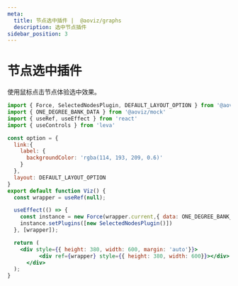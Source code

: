 ```yaml
---
meta:
  title: 节点选中插件 |  @aoviz/graphs
  description: 选中节点插件
sidebar_position: 3
---
```


# 节点选中插件

使用鼠标点击节点体验选中效果。

```jsx live=true template=configPlayground
import { Force, SelectedNodesPlugin, DEFAULT_LAYOUT_OPTION } from '@aoviz/graphs';
import { ONE_DEGREE_BANK_DATA } from '@aoviz/mock'
import { useRef, useEffect } from 'react'
import { useControls } from 'leva'

const option = {
  link:{
    label: {
      backgroundColor: 'rgba(114, 193, 209, 0.6)' 
    }
  },
  layout: DEFAULT_LAYOUT_OPTION
}
export default function Viz() {
  const wrapper = useRef(null);

  useEffect(() => {
    const instance = new Force(wrapper.current,{ data: ONE_DEGREE_BANK_DATA, option });
    instance.setPlugins([new SelectedNodesPlugin()])
  }, [wrapper]);

  return (
    <div style={{ height: 380, width: 600, margin: 'auto'}}>
		  <div ref={wrapper} style={{ height: 380, width: 600}}></div>
	  </div>
  );
}

```